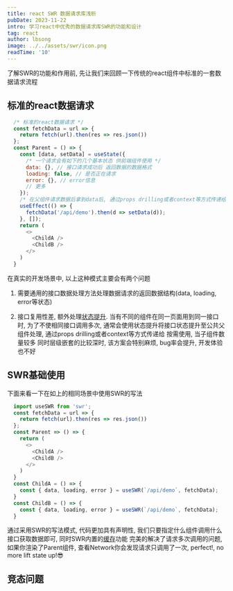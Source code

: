 ```yaml
---
title: react SWR 数据请求库浅析
pubDate: 2023-11-22
intro: 学习react中优秀的数据请求库SWR的功能和设计
tag: react
author: lbsong
image: ../../assets/swr/icon.png
readTime: '10'
---
```


了解SWR的功能和作用前, 先让我们来回顾一下传统的react组件中标准的一套数据请求流程

## 标准的react数据请求

```javascript
  /* 标准的react数据请求 */
  const fetchData = url => {
    return fetch(url).then(res => res.json())
  };
  const Parent = () => {
    const [data, setData] = useState({
      /* 一个请求会有如下的几个基本状态 供前端组件使用 */
      data: {}, // 接口请求成功后 返回数据的数据格式
      loading: false, // 是否正在请求
      error: {}, // error信息
      // 更多
    });
    /* 在父组件请求数据后拿到data后, 通过props drilling或者context等方式传递给 子组件使用 */
    useEffect(() => {
      fetchData('/api/demo').then(d => setData(d));
    }, []);
    return (
      <>
        <ChildA />
        <ChildB />
      </>
    )
  }
```

在真实的开发场景中, 以上这种模式主要会有两个问题
1. 需要通用的接口数据处理方法处理数据请求的返回数据结构(data, loading, error等状态)

2. 接口复用性差, 额外处理[状态提升](https://react.dev/learn/sharing-state-between-components#lifting-state-up-by-example).
当有不同的组件在同一页面用到同一接口时, 为了不使相同接口调用多次, 通常会使用状态提升将接口状态提升至公共父组件处理, 通过props drilling或者context等方式传递给
按需使用, 当子组件数量较多 同时层级嵌套的比较深时, 该方案会特别麻烦, bug率会提升, 开发体验也不好

## SWR基础使用
下面来看一下在如上的相同场景中使用SWR的写法

```javascript
  import useSWR from 'swr';
  const fetchData = url => {
    return fetch(url).then(res => res.json())
  };
  const Parent => () => {
    return (
      <>
        <ChildA />
        <ChildB />
      </>
    )
  }
  const ChildA = () => {
    const { data, loading, error } = useSWR(`/api/demo`, fetchData);
  }
  const ChildB = () => {
    const { data, loading, error } = useSWR(`/api/demo`, fetchData);
  }
```

通过采用SWR的写法模式, 代码更加具有声明性, 我们只要指定什么组件调用什么接口获取数据即可, 同时SWR内置的[缓存](https://swr.vercel.app/zh-CN/docs/advanced/cache)功能
完美的解决了请求多次调用的问题, 如果你渲染了Parent组件, 查看Network你会发现请求只调用了一次, perfect!, no more lift state up!😎

## 竞态问题
